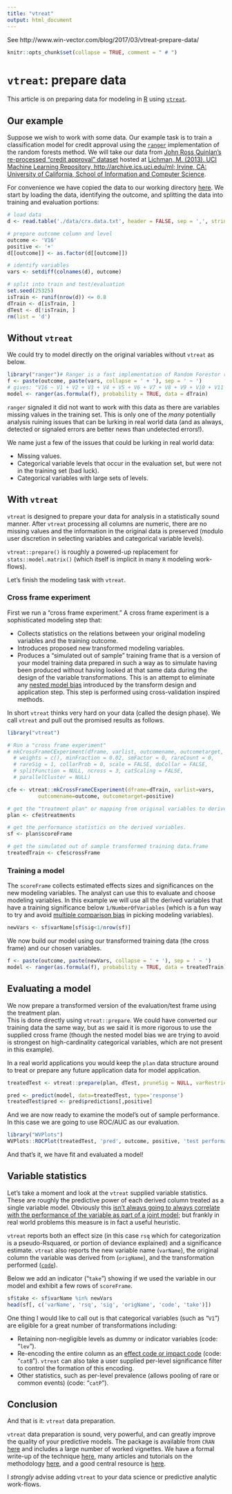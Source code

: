 ```yaml
---
title: "vtreat"
output: html_document
---
```


See http://www.win-vector.com/blog/2017/03/vtreat-prepare-data/

```r
knitr::opts_chunk$set(collapse = TRUE, comment = " # ")
```

# `vtreat`: prepare data

This article is on preparing data for modeling in [R](https://cran.r-project.org) using [`vtreat`](https://CRAN.R-project.org/package=vtreat).

## Our example

Suppose we wish to work with some data.  Our example task is to train a classification model 
for credit approval using the [`ranger`](https://CRAN.R-project.org/package=ranger) implementation of the random forests method.  We will take our data from [John Ross Quinlan's re-processed "credit approval" dataset](https://archive.ics.uci.edu/ml/datasets/Credit+Approval) hosted at
[Lichman, M. (2013). UCI Machine Learning Repository, http://archive.ics.uci.edu/ml; Irvine, CA: University of California, School of Information and Computer Science](http://archive.ics.uci.edu/ml).

For convenience we have copied the data to our working directory [here](https://github.com/WinVector/Examples/tree/master/vtreat).  We start by loading the data, identifying the outcome, and splitting the data into training and evaluation portions:

```r
# load data
d <- read.table('./data/crx.data.txt', header = FALSE, sep = ',', stringsAsFactors = FALSE, na.strings = '?')

# prepare outcome column and level
outcome <- 'V16'
positive <- '+'
d[[outcome]] <- as.factor(d[[outcome]])

# identify variables
vars <- setdiff(colnames(d), outcome)

# split into train and test/evaluation
set.seed(25325)
isTrain <- runif(nrow(d)) <= 0.8
dTrain <- d[isTrain, ]
dTest <- d[!isTrain, ]
rm(list = 'd')
```

## Without `vtreat`

We could try to model directly on the original variables without `vtreat` as below.

```r
library("ranger")# Ranger is a fast implementation of Random Forestor recursive partitioning, particularly suited for high dimensional data. 
f <- paste(outcome, paste(vars, collapse = ' + '), sep = ' ~ ')
# gives: "V16 ~ V1 + V2 + V3 + V4 + V5 + V6 + V7 + V8 + V9 + V10 + V11 + V12 + V13 + V14 + V15"
model <- ranger(as.formula(f), probability = TRUE, data = dTrain)
```

`ranger` signaled it did not want to work with this data as there are variables missing values in the
training set.  This is only one of the *many* potentially analysis ruining issues that can be lurking
in real world data (and as always, detected or signaled errors are better news than undetected errors!).

We name just a few of the issues that could be lurking in real world data:

 * Missing values.
 * Categorical variable levels that occur in the evaluation set, but were not in the training set (bad luck).
 * Categorical variables with large sets of levels.

## With `vtreat`

`vtreat` is designed to prepare your data for analysis in a statistically sound manner.  After
`vtreat` processing all columns are numeric, there are no missing values and the information 
in the original data is preserved (modulo user discretion in selecting variables and categorical variable
levels). 

`vtreat::prepare()` is roughly a powered-up replacement for `stats::model.matrix()` (which itself is
implicit in many `R` modeling work-flows).

Let's finish the modeling task with `vtreat`.

### Cross frame experiment

First we run a "cross frame experiment."  A cross frame experiment is a sophisticated modeling step
that:

  * Collects statistics on the relations between your original modeling variables and the training outcome.
  * Introduces proposed new transformed modeling variables.
  * Produces a "simulated out of sample" training frame that is a version of your model training data prepared in such a way as to simulate having been produced without having looked at that same data during the design of the variable transformations.  This is an attempt to eliminate any [nested model bias](http://www.win-vector.com/blog/2016/04/on-nested-models/) introduced by the transform design and application step.  This step is performed using cross-validation inspired methods.

In short `vtreat` thinks very hard on your data (called the design phase).  We call `vtreat` and pull out the promised results as follows.

```r
library("vtreat")

# Run a "cross frame experiment"
# mkCrossFrameCExperiment(dframe, varlist, outcomename, outcometarget, ...,
  # weights = c(), minFraction = 0.02, smFactor = 0, rareCount = 0,
  # rareSig = 1, collarProb = 0, scale = FALSE, doCollar = FALSE,
  # splitFunction = NULL, ncross = 3, catScaling = FALSE,
  # parallelCluster = NULL)

cfe <- vtreat::mkCrossFrameCExperiment(dframe=dTrain, varlist=vars, 
          outcomename=outcome, outcometarget=positive)

# get the "treatment plan" or mapping from original variables to derived variables.
plan <- cfe$treatments

# get the performance statistics on the derived variables.
sf <- plan$scoreFrame

# get the simulated out of sample transformed training data.frame
treatedTrain <- cfe$crossFrame
```

### Training a model

The `scoreFrame` collects estimated effects sizes and significances on the new
modeling variables.  The analyst can use this to evaluate and choose modeling
variables.  In this example we will use all the derived variables that have
a training significance below `1/NumberOfVariables` (which is a fun way to 
try and avoid [multiple comparison bias](https://en.wikipedia.org/wiki/Bonferroni_correction)
in picking modeling variables).


```r
newVars <- sf$varName[sf$sig<1/nrow(sf)]
```

We now build our model using our transformed training data (the cross frame)
and our chosen variables.

```r
f <- paste(outcome, paste(newVars, collapse = ' + '), sep = ' ~ ')
model <- ranger(as.formula(f), probability = TRUE, data = treatedTrain)
```

## Evaluating a model

We now prepare a transformed version of the evaluation/test frame using the treatment plan.  
This is done directly using `vtreat::prepare`. We could have converted our training data the same way, but as we said it is more rigorous to use the supplied cross frame (though the nested model
bias we are trying to avoid is strongest on high-cardinality categorical variables,
which are not present in this example).

In a real world applications you would keep the `plan` data structure around
to treat or prepare any future application data for model application.

```r
treatedTest <- vtreat::prepare(plan, dTest, pruneSig = NULL, varRestriction = newVars)

pred <- predict(model, data=treatedTest, type='response')
treatedTest$pred <- pred$predictions[,positive]
```

And we are now ready to examine the model's out of sample performance.
In this case we are going to use ROC/AUC as our evaluation.

```r
library("WVPlots")
WVPlots::ROCPlot(treatedTest, 'pred', outcome, positive, 'test performance')
```

And that's it, we have fit and evaluated a model!

## Variable statistics

Let's take a moment and look at the `vtreat` supplied variable statistics.
These are roughly the predictive power of each derived column treated as
a single variable model.  Obviously this [isn't always going to always correlate with
the performance of the variable as part of a joint model](http://www.win-vector.com/blog/2016/09/variables-can-synergize-even-in-a-linear-model/);
but frankly in real world problems this measure is in fact a useful heuristic.

`vtreat` reports both an effect size (in this case `rsq` which for categorization is
a pseudo-Rsquared, or portion of deviance explained) and a significance estimate.
`vtreat` also reports the new variable name (`varName`), the original column the 
variable was derived from (`origName`), and the transformation performed ([`code`](https://cran.r-project.org/web/packages/vtreat/vignettes/vtreatVariableTypes.html)).

Below we add an indicator ("`take`") showing if we used the variable in our model and exhibit a few
rows of `scoreFrame`.

```r
sf$take <- sf$varName %in% newVars
head(sf[, c('varName', 'rsq', 'sig', 'origName', 'code', 'take')])

```

One thing I would like to call out is that categorical variables (such as "`V1`") are eligible
for a great number of transformations including:

  * Retaining non-negligible levels as dummy or indicator variables (code: "`lev`").  
  * Re-encoding the entire column as an [effect code or impact code](http://www.win-vector.com/blog/2012/07/modeling-trick-impact-coding-of-categorical-variables-with-many-levels/) (code: "`catB`"). `vtreat` can also take a user supplied per-level significance filter to control the formation of this encoding.
  * Other statistics, such as per-level prevalence (allows pooling of rare or common events) (code: "`catP`").

## Conclusion

And that is it: `vtreat` data preparation.  

`vtreat` data preparation is sound, very powerful, and can greatly improve the quality of your predictive models.  The package is available from `CRAN` [here](https://CRAN.R-project.org/package=vtreat) and includes a large number of worked vignettes.   We have a formal write-up of the technique [here](https://arxiv.org/abs/1611.09477), many articles and tutorials on the methodology [here](http://www.win-vector.com/blog/tag/vtreat/), and a good central resource is [here](https://github.com/WinVector/vtreat).

I *strongly* advise adding `vtreat` to your data science or predictive analytic work-flows.
